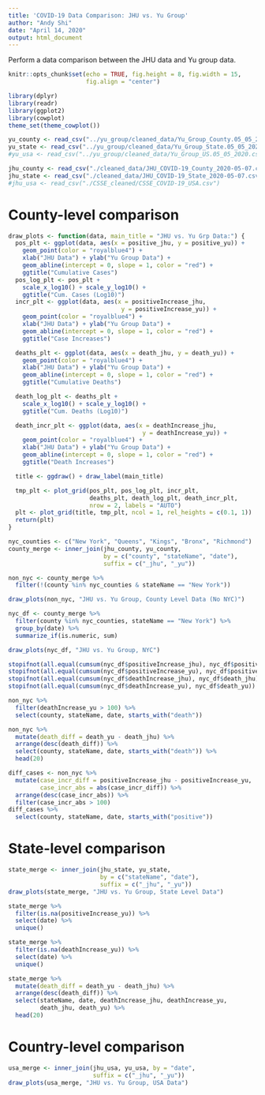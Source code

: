 ```yaml
---
title: 'COVID-19 Data Comparison: JHU vs. Yu Group'
author: "Andy Shi"
date: "April 14, 2020"
output: html_document
---
```


Perform a data comparison between the JHU data and Yu group data.

```r
knitr::opts_chunk$set(echo = TRUE, fig.height = 8, fig.width = 15,
                      fig.align = "center")
```

```r
library(dplyr)
library(readr)
library(ggplot2)
library(cowplot)
theme_set(theme_cowplot())
```

```r
yu_county <- read_csv("../yu_group/cleaned_data/Yu_Group_County.05_05_2020.csv")
yu_state <- read_csv("../yu_group/cleaned_data/Yu_Group_State.05_05_2020.csv")
#yu_usa <- read_csv("../yu_group/cleaned_data/Yu_Group_US.05_05_2020.csv")

jhu_county <- read_csv("./cleaned_data/JHU_COVID-19_County_2020-05-07.csv")
jhu_state <- read_csv("./cleaned_data/JHU_COVID-19_State_2020-05-07.csv")
#jhu_usa <- read_csv("./CSSE_cleaned/CSSE_COVID-19_USA.csv")
```

# County-level comparison

```r
draw_plots <- function(data, main_title = "JHU vs. Yu Grp Data:") {
  pos_plt <- ggplot(data, aes(x = positive_jhu, y = positive_yu)) +
    geom_point(color = "royalblue4") +
    xlab("JHU Data") + ylab("Yu Group Data") +
    geom_abline(intercept = 0, slope = 1, color = "red") +
    ggtitle("Cumulative Cases")
  pos_log_plt <- pos_plt +
    scale_x_log10() + scale_y_log10() +
    ggtitle("Cum. Cases (Log10)")
  incr_plt <- ggplot(data, aes(x = positiveIncrease_jhu,
                                y = positiveIncrease_yu)) +
    geom_point(color = "royalblue4") +
    xlab("JHU Data") + ylab("Yu Group Data") +
    geom_abline(intercept = 0, slope = 1, color = "red") +
    ggtitle("Case Increases")

  deaths_plt <- ggplot(data, aes(x = death_jhu, y = death_yu)) +
    geom_point(color = "royalblue4") +
    xlab("JHU Data") + ylab("Yu Group Data") +
    geom_abline(intercept = 0, slope = 1, color = "red") +
    ggtitle("Cumulative Deaths")

  death_log_plt <- deaths_plt +
    scale_x_log10() + scale_y_log10() +
    ggtitle("Cum. Deaths (Log10)")

  death_incr_plt <- ggplot(data, aes(x = deathIncrease_jhu,
                                      y = deathIncrease_yu)) +
    geom_point(color = "royalblue4") +
    xlab("JHU Data") + ylab("Yu Group Data") +
    geom_abline(intercept = 0, slope = 1, color = "red") +
    ggtitle("Death Increases")

  title <- ggdraw() + draw_label(main_title)

  tmp_plt <- plot_grid(pos_plt, pos_log_plt, incr_plt,
                       deaths_plt, death_log_plt, death_incr_plt,
                       nrow = 2, labels = "AUTO")
  plt <- plot_grid(title, tmp_plt, ncol = 1, rel_heights = c(0.1, 1))
  return(plt)
}
```

```r
nyc_counties <- c("New York", "Queens", "Kings", "Bronx", "Richmond")
county_merge <- inner_join(jhu_county, yu_county,
                           by = c("county", "stateName", "date"),
                           suffix = c("_jhu", "_yu"))

non_nyc <- county_merge %>%
  filter(!(county %in% nyc_counties & stateName == "New York"))

draw_plots(non_nyc, "JHU vs. Yu Group, County Level Data (No NYC)")
```

```r
nyc_df <- county_merge %>%
  filter(county %in% nyc_counties, stateName == "New York") %>%
  group_by(date) %>%
  summarize_if(is.numeric, sum)

draw_plots(nyc_df, "JHU vs. Yu Group, NYC")
```

```r
stopifnot(all.equal(cumsum(nyc_df$positiveIncrease_jhu), nyc_df$positive_jhu))
stopifnot(all.equal(cumsum(nyc_df$positiveIncrease_yu), nyc_df$positive_yu))
stopifnot(all.equal(cumsum(nyc_df$deathIncrease_jhu), nyc_df$death_jhu))
stopifnot(all.equal(cumsum(nyc_df$deathIncrease_yu), nyc_df$death_yu))
```

```r
non_nyc %>%
  filter(deathIncrease_yu > 100) %>%
  select(county, stateName, date, starts_with("death"))

non_nyc %>%
  mutate(death_diff = death_yu - death_jhu) %>%
  arrange(desc(death_diff)) %>%
  select(county, stateName, date, starts_with("death")) %>%
  head(20)

diff_cases <- non_nyc %>%
  mutate(case_incr_diff = positiveIncrease_jhu - positiveIncrease_yu,
         case_incr_abs = abs(case_incr_diff)) %>%
  arrange(desc(case_incr_abs)) %>%
  filter(case_incr_abs > 100)
diff_cases %>%
  select(county, stateName, date, starts_with("positive"))
```

# State-level comparison

```r
state_merge <- inner_join(jhu_state, yu_state,
                          by = c("stateName", "date"),
                          suffix = c("_jhu", "_yu"))
draw_plots(state_merge, "JHU vs. Yu Group, State Level Data")
```

```r
state_merge %>%
  filter(is.na(positiveIncrease_yu)) %>%
  select(date) %>%
  unique()

state_merge %>%
  filter(is.na(deathIncrease_yu)) %>%
  select(date) %>%
  unique()

state_merge %>%
  mutate(death_diff = death_yu - death_jhu) %>%
  arrange(desc(death_diff)) %>%
  select(stateName, date, deathIncrease_jhu, deathIncrease_yu,
         death_jhu, death_yu) %>%
  head(20)
```

# Country-level comparison

```r
usa_merge <- inner_join(jhu_usa, yu_usa, by = "date",
                        suffix = c("_jhu", "_yu"))
draw_plots(usa_merge, "JHU vs. Yu Group, USA Data")
```
